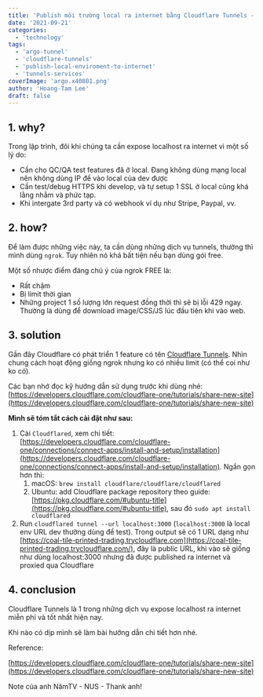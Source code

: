 ```yaml
---
title: 'Publish môi trường local ra internet bằng Cloudflare Tunnels - Publish local environment to the internet using Cloudflare Tunnels'
date: '2021-09-21'
categories:
  - 'technology'
tags:
  - 'argo-tunnel'
  - 'cloudflare-tunnels'
  - 'publish-local-enviroment-to-internet'
  - 'tunnels-services'
coverImage: 'argo.x40801.png'
author: 'Hoang-Tam Lee'
draft: false
---
```


## 1\. why?

Trong lập trình, đôi khi chúng ta cần expose localhost ra internet vì một số lý do:

- Cần cho QC/QA test features đã ở local. Đang không dùng mạng local nên không dùng IP để vào local của dev được
- Cần test/debug HTTPS khi develop, và tự setup 1 SSL ở local cũng khá lằng nhằm và phức tạp.
- Khi intergate 3rd party và có webhook ví dụ như Stripe, Paypal, vv.

## 2\. how?

Để làm được những việc này, ta cần dùng những dịch vụ tunnels, thường thì mình dùng `ngrok`. Tuy nhiên nó khá bất tiện nếu bạn dùng gói free.

Một số nhược điểm đáng chú ý của ngrok FREE là:

- Rất chậm
- Bị limit thời gian
- Những project 1 số lượng lớn request đồng thời thì sẽ bị lỗi 429 ngay. Thường là dùng để download image/CSS/JS lúc đầu tiên khi vào web.

## 3\. solution

Gần đây Cloudflare có phát triển 1 feature có tên [Cloudflare Tunnels](https://www.cloudflare.com/products/tunnel/). Nhìn chung cách hoạt động giống ngrok nhưng ko có nhiều limit (có thể coi như ko có).

Các bạn nhớ đọc kỹ hướng dẫn sử dụng trước khi dùng nhé: [https://developers.cloudflare.com/cloudflare-one/tutorials/share-new-site](https://developers.cloudflare.com/cloudflare-one/tutorials/share-new-site)

**Mình sẽ tóm tắt cách cài đặt như sau:**

1. Cài `Cloudflared`, xem chi tiết: [https://developers.cloudflare.com/cloudflare-one/connections/connect-apps/install-and-setup/installation](https://developers.cloudflare.com/cloudflare-one/connections/connect-apps/install-and-setup/installation). Ngắn gọn hơn thì:
   1. macOS: `brew install cloudflare/cloudflare/cloudflared`
   2. Ubuntu: add Cloudflare package repository theo guide: [https://pkg.cloudflare.com/#ubuntu-title](https://pkg.cloudflare.com/#ubuntu-title), sau đó `sudo apt install cloudflared`
2. Run `cloudflared tunnel --url localhost:3000` (`localhost:3000` là local env URL dev thường dùng để test). Trong output sẽ có 1 URL dạng như [https://coal-tile-printed-trading.trycloudflare.com](https://coal-tile-printed-trading.trycloudflare.com/), đây là public URL, khi vào sẽ giống như dùng localhost:3000 nhưng đã được published ra internet và proxied qua Cloudflare

## 4\. conclusion

Cloudflare Tunnels là 1 trong những dịch vụ expose localhost ra internet miễn phí và tốt nhất hiện nay.

Khi nào có dịp mình sẽ làm bài hướng dẫn chi tiết hơn nhé.

Reference:

[https://developers.cloudflare.com/cloudflare-one/tutorials/share-new-site](https://developers.cloudflare.com/cloudflare-one/tutorials/share-new-site)

Note của anh NămTV - NUS - Thank anh!
